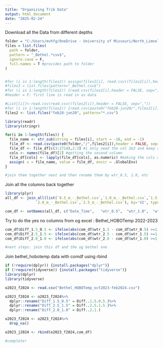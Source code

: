 ```yaml
---
title: "Organizing Trib Data"
output: html_document
date: "2025-02-24"
---
```


Download all the Data from different depths
```r
folder = "C:/Users/mvhfg/OneDrive - University of Missouri/North_Limnology/Data_Organization/Trib/tribOrg/feb28-jun20"
files = list.files(
  path = folder,
  pattern = "_Bethel.*csv$",
  ignore.case = F,
  full.names = T #provides path to folder
)


#for (i in 1:length(files2)) assign(files2[i], read.csv((files2[i]),header = FALSE, sep=",")) 
#files3 = list.files(pattern="_Bethel.csv$")
#for (i in 1:length(files2)) {read.csv(files2[i],header = FALSE, sep=",")}
#header = F: first line is read in as data

#List[[i]]<-read.csv(read.csv((files2[i]),header = FALSE, sep=","))
#for (i in 1:length(files2)) {read.csv(paste0("feb28-jun20/",files2[i]),header = FALSE, sep=",")}
files2 <- list.files("feb28-jun20", pattern="*.csv")

library(readr)
library(stringr)

for(i in 1:length(files)) {
  file_name <- str_sub(string = files[i], start = -18, end = -1)
  file_df <- read.csv(paste0(folder,"/",files2[i]),header = FALSE, sep=",")
  file_df <- file_df[c(3:2714),2:3] #i only need the col 2&3 and keep rows 2:2714
  cols <- names(file_df)[2] #getting the second column 
  file_df[cols] <- lapply(file_df[cols], as.numeric) #making the cols column(s) numeric
  assign( x = file_name, value = file_df, envir = .GlobalEnv)
}

#join them together next and then rename them by wtr_0.5, 1.0, etc

```

Join all the columns back together
```r
library(plyr)
all_df <- join_all(list(`0.5_m_-_Bethel.csv`,`1.0_m_-_Bethel.csv`,`1.5_m_-_Bethel.csv`,
              `2.0_m_-_Bethel.csv`,`2.5_m_-_Bethel.csv`), by='V2', type='left')

com_df <- setNames(all_df, c("Date_Time",	"wtr_0.5",	"wtr_1.0",	"wtr_1.5",	"wtr_2.0",	"wtr_2.5"))

```

Try to do the yes no columns from og excel : Bethel_HOBOTemp 2022-2023
```r
com_df$Diff_1.5_0.5 <- ifelse(abs(com_df$wtr_1.5 - com_df$wtr_0.5) >=1, "Yes", "No")
com_df$Diff_2.5_1.5 <- ifelse(abs(com_df$wtr_2.5 - com_df$wtr_1.5) >=1, "Yes", "No")
com_df$Diff_2.0_1.0 <- ifelse(abs(com_df$wtr_2.0 - com_df$wtr_1.0) >=1, "Yes", "No")

#next steps: join this df and the og bethel one
```

Join bethel_hobotemp data with comdf using rbind
```r
if (!require(dplyr)) {install.packages("dplyr")}
if (!require(tidyverse)) {install.packages("tidyverse")}
library(dplyr)
library(tidyverse)

o2023_f2024 <- read.csv("Bethel_HOBOTemp_oct2023-feb2024.csv")

o2023_f2024 <- o2023_f2024%>%
  dplyr::rename("Diff_1.5_0.5" = Diff..1.5.0.5.)%>% 
  dplyr::rename("Diff_2.5_1.5" = Diff..2.5.1.5.)%>% 
  dplyr::rename("Diff_2.0_1.0" = Diff..2.1.)

o2023_f2024 <- o2023_f2024%>%
  drop_na()

o2023_j2024 <- rbind(o2023_f2024,com_df)

#complete!
```

